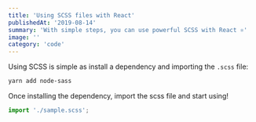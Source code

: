 ```yaml
---
title: 'Using SCSS files with React'
publishedAt: '2019-08-14'
summary: 'With simple steps, you can use powerful SCSS with React ⚛︎'
image: ''
category: 'code'
---
```


Using SCSS is simple as install a dependency and importing the `.scss` file:

```bash
yarn add node-sass
```

Once installing the dependency, import the scss file and start using!

```JavaScript
import './sample.scss';
```
